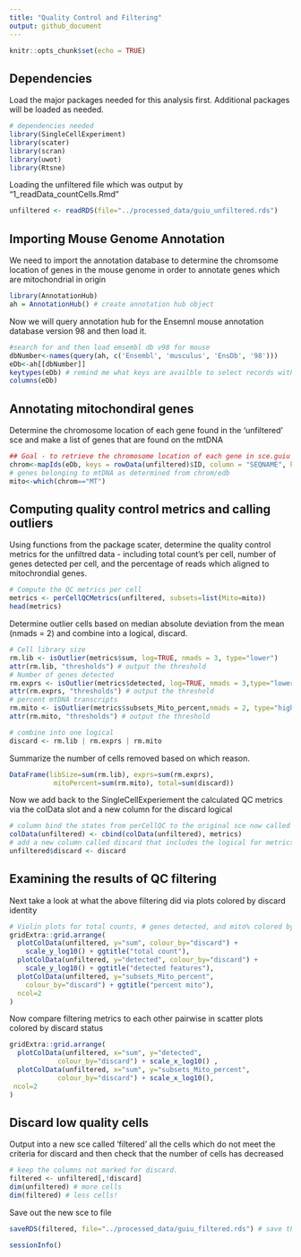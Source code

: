 ```yaml
---
title: "Quality Control and Filtering"
output: github_document
---
```

```r
knitr::opts_chunk$set(echo = TRUE)
```

## Dependencies

Load the major packages needed for this analysis first. Additional packages will be loaded as needed.

```r
# dependencies needed
library(SingleCellExperiment)
library(scater)
library(scran)
library(uwot)
library(Rtsne)
```

Loading the unfiltered file which was output by "1_readData_countCells.Rmd"
```r
unfiltered <- readRDS(file="../processed_data/guiu_unfiltered.rds")
```

## Importing Mouse Genome Annotation

We need to import the annotation database to determine the chromsome location of genes in the mouse genome in order to annotate genes which are mitochondrial in origin

```r
library(AnnotationHub) 
ah = AnnotationHub() # create annotation hub object
```

Now we will query annotation hub for the Ensemnl mouse annotation database version 98 and then load it. 
```r
#search for and then load emsembl db v98 for mouse
dbNumber<-names(query(ah, c('Ensembl', 'musculus', 'EnsDb', '98')))
eDb<-ah[[dbNumber]] 
keytypes(eDb) # remind me what keys are availble to select records with
columns(eDb)
```

## Annotating mitochondiral genes

Determine the chromosome location of each gene found in the 'unfiltered' sce and make a list of genes that are found on the mtDNA
```r
## Goal - to retrieve the chromosome location of each gene in sce.guiu to see if it is mtDNA
chrom<-mapIds(eDb, keys = rowData(unfiltered)$ID, column = "SEQNAME", keytype = "GENEID")
# genes belonging to mtDNA as determined from chrom/edb
mito<-which(chrom=="MT")
```


## Computing quality control metrics and calling outliers

Using functions from the package scater, determine the quality control metrics for the unfiltred data - including total count's per cell, number of genes detected per cell, and the percentage of reads which aligned to mitochrondial genes.
```r
# Compute the QC metrics per cell
metrics <- perCellQCMetrics(unfiltered, subsets=list(Mito=mito))
head(metrics)
```

Determine outlier cells based on median absolute deviation from the mean (nmads = 2) and combine into a logical, discard.
```r
# Cell library size
rm.lib <- isOutlier(metrics$sum, log=TRUE, nmads = 3, type="lower")
attr(rm.lib, "thresholds") # output the threshold
# Number of genes detected
rm.exprs <- isOutlier(metrics$detected, log=TRUE, nmads = 3,type="lower")
attr(rm.exprs, "thresholds") # output the threshold
# percent mtDNA transcripts
rm.mito <- isOutlier(metrics$subsets_Mito_percent,nmads = 2, type="higher")
attr(rm.mito, "thresholds") # output the threshold

# combine into one logical
discard <- rm.lib | rm.exprs | rm.mito
```

Summarize the number of cells removed based on which reason.
```r
DataFrame(libSize=sum(rm.lib), exprs=sum(rm.exprs),
           mitoPercent=sum(rm.mito), total=sum(discard))
```

Now we add back to the SingleCellExperiement the calculated QC metrics via the colData slot and a new column for the discard logical
```r
# column bind the states from perCellQC to the original sce now called unfiltered
colData(unfiltered) <- cbind(colData(unfiltered), metrics)
# add a new column called discard that includes the logical for metrics.mito
unfiltered$discard <- discard
```

## Examining the results of QC filtering

Next take a look at what the above filtering did via plots colored by discard identity

```r
# Violin plots for total counts, # genes detected, and mito% colored by discard status
gridExtra::grid.arrange(
  plotColData(unfiltered, y="sum", colour_by="discard") +
    scale_y_log10() + ggtitle("total count"),
  plotColData(unfiltered, y="detected", colour_by="discard") +
    scale_y_log10() + ggtitle("detected features"),
  plotColData(unfiltered, y="subsets_Mito_percent",
    colour_by="discard") + ggtitle("percent mito"),
  ncol=2
)
```

Now compare filtering metrics to each other pairwise in scatter plots colored by discard status

```r

gridExtra::grid.arrange(
  plotColData(unfiltered, x="sum", y="detected",
            colour_by="discard") + scale_x_log10() ,
  plotColData(unfiltered, x="sum", y="subsets_Mito_percent",
            colour_by="discard") + scale_x_log10(),
 ncol=2 
)
```

## Discard low quality cells

Output into a new sce called 'filtered' all the cells which do not meet the criteria for discard and then check that the number of cells has decreased

```r
# keep the columns not marked for discard.
filtered <- unfiltered[,!discard]
dim(unfiltered) # more cells
dim(filtered) # less cells!
```

Save out the new sce to file

```r

saveRDS(filtered, file="../processed_data/guiu_filtered.rds") # save the sce post QC
```


```r
sessionInfo()
```
